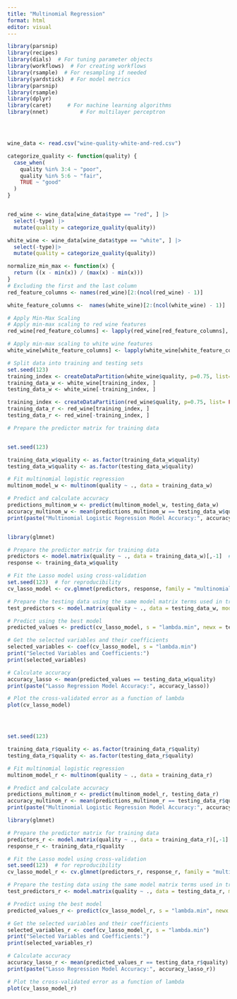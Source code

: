 ```yaml
---
title: "Multinomial Regression"
format: html
editor: visual
---
```


```r

library(parsnip)
library(recipes)
library(dials)  # For tuning parameter objects
library(workflows)  # For creating workflows
library(rsample)  # For resampling if needed
library(yardstick)  # For model metrics
library(parsnip)
library(rsample)
library(dplyr)
library(caret)     # For machine learning algorithms
library(nnet)          # For multilayer perceptron




wine_data <- read.csv("wine-quality-white-and-red.csv")

categorize_quality <- function(quality) {
  case_when(
    quality %in% 3:4 ~ "poor",
    quality %in% 5:6 ~ "fair",
    TRUE ~ "good"
  )
}


red_wine <- wine_data[wine_data$type == "red", ] |>
  select(-type) |>
  mutate(quality = categorize_quality(quality))

white_wine <- wine_data[wine_data$type == "white", ] |>
  select(-type)|>
  mutate(quality = categorize_quality(quality))

normalize_min_max <- function(x) {
  return ((x - min(x)) / (max(x) - min(x)))
}
# Excluding the first and the last column
red_feature_columns <- names(red_wine)[2:(ncol(red_wine) - 1)]

white_feature_columns <-  names(white_wine)[2:(ncol(white_wine) - 1)]

# Apply Min-Max Scaling
# Apply min-max scaling to red wine features
red_wine[red_feature_columns] <- lapply(red_wine[red_feature_columns], normalize_min_max)

# Apply min-max scaling to white wine features
white_wine[white_feature_columns] <- lapply(white_wine[white_feature_columns], normalize_min_max)

# Split data into training and testing sets
set.seed(123)
training_index <- createDataPartition(white_wine$quality, p=0.75, list= FALSE)
training_data_w <- white_wine[training_index, ]
testing_data_w <- white_wine[-training_index, ]

training_index <- createDataPartition(red_wine$quality, p=0.75, list= FALSE)
training_data_r <- red_wine[training_index, ]
testing_data_r <- red_wine[-training_index, ]
```

```r
# Prepare the predictor matrix for training data


set.seed(123)

training_data_w$quality <- as.factor(training_data_w$quality)
testing_data_w$quality <- as.factor(testing_data_w$quality)

# Fit multinomial logistic regression
multinom_model_w <- multinom(quality ~ ., data = training_data_w)

# Predict and calculate accuracy
predictions_multinom_w <- predict(multinom_model_w, testing_data_w)
accuracy_multinom_w <- mean(predictions_multinom_w == testing_data_w$quality)
print(paste("Multinomial Logistic Regression Model Accuracy:", accuracy_multinom_w))


library(glmnet)

# Prepare the predictor matrix for training data
predictors <- model.matrix(quality ~ ., data = training_data_w)[,-1]  # remove intercept
response <- training_data_w$quality

# Fit the Lasso model using cross-validation
set.seed(123)  # for reproducibility
cv_lasso_model <- cv.glmnet(predictors, response, family = "multinomial", type.measure = "class")

# Prepare the testing data using the same model matrix terms used in training
test_predictors <- model.matrix(quality ~ ., data = testing_data_w, model = terms(cv_lasso_model$glmnet.fit))[,-1]

# Predict using the best model
predicted_values <- predict(cv_lasso_model, s = "lambda.min", newx = test_predictors, type = "class")

# Get the selected variables and their coefficients
selected_variables <- coef(cv_lasso_model, s = "lambda.min")
print("Selected Variables and Coefficients:")
print(selected_variables)

# Calculate accuracy
accuracy_lasso <- mean(predicted_values == testing_data_w$quality)
print(paste("Lasso Regression Model Accuracy:", accuracy_lasso))

# Plot the cross-validated error as a function of lambda
plot(cv_lasso_model)





```

```r

set.seed(123)

training_data_r$quality <- as.factor(training_data_r$quality)
testing_data_r$quality <- as.factor(testing_data_r$quality)

# Fit multinomial logistic regression
multinom_model_r <- multinom(quality ~ ., data = training_data_r)

# Predict and calculate accuracy
predictions_multinom_r <- predict(multinom_model_r, testing_data_r)
accuracy_multinom_r <- mean(predictions_multinom_r == testing_data_r$quality)
print(paste("Multinomial Logistic Regression Model Accuracy:", accuracy_multinom_r))

library(glmnet)

# Prepare the predictor matrix for training data
predictors_r <- model.matrix(quality ~ ., data = training_data_r)[,-1]  # remove intercept
response_r <- training_data_r$quality

# Fit the Lasso model using cross-validation
set.seed(123)  # for reproducibility
cv_lasso_model_r <- cv.glmnet(predictors_r, response_r, family = "multinomial", type.measure = "class")

# Prepare the testing data using the same model matrix terms used in training
test_predictors_r <- model.matrix(quality ~ ., data = testing_data_r, model = terms(cv_lasso_model_r$glmnet.fit))[,-1]

# Predict using the best model
predicted_values_r <- predict(cv_lasso_model_r, s = "lambda.min", newx = test_predictors_r, type = "class")

# Get the selected variables and their coefficients
selected_variables_r <- coef(cv_lasso_model_r, s = "lambda.min")
print("Selected Variables and Coefficients:")
print(selected_variables_r)

# Calculate accuracy
accuracy_lasso_r <- mean(predicted_values_r == testing_data_r$quality)
print(paste("Lasso Regression Model Accuracy:", accuracy_lasso_r))

# Plot the cross-validated error as a function of lambda
plot(cv_lasso_model_r)

```
